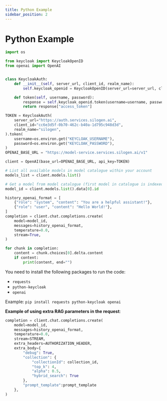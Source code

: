 ```yaml
---
title: Python Example
sidebar_position: 2
---
```


# Python Example

```python
import os

from keycloak import KeycloakOpenID
from openai import OpenAI


class KeycloakAuth:
    def __init__(self, server_url, client_id, realm_name):
        self.keycloak_openid = KeycloakOpenID(server_url=server_url, client_id=client_id, realm_name=realm_name)

    def token(self, username, password):
        response = self.keycloak_openid.token(username=username, password=password)  # type: ignore
        return response["access_token"]

TOKEN = KeycloakAuth(
    server_url="https://auth.services.silogen.ai",
    client_id="cc6e3d5f-0b70-462c-b40a-1d795c948d3d",
    realm_name="silogen",
).token(
    username=os.environ.get("KEYCLOAK_USERNAME"),
    password=os.environ.get("KEYCLOAK_PASSWORD"),
)
OPENAI_BASE_URL = "https://model-service.services.silogen.ai/v1"

client = OpenAI(base_url=OPENAI_BASE_URL, api_key=TOKEN)

# List all available models in model catalogue within your account
models_list = client.models.list()

# Get a model from model catalogue (first model in catalogue is indexed as 0)
model_id = client.models.list().data[0].id

history_openai_format = [
    {"role": "system", "content": "You are a helpful assistant!"},
    {"role": "user", "content": "Hello World!"},
]
completion = client.chat.completions.create(
    model=model_id,
    messages=history_openai_format,
    temperature=0.0,
    stream=True,
)

for chunk in completion:
    content = chunk.choices[0].delta.content
    if content:
        print(content, end="")
```

You need to install the following packages to run the code:

- `requests`
- `python-keycloak`
- `openai`

Example: `pip install requests python-keycloak openai`

**Example of using extra RAG parameters in the request**:

```python
completion = client.chat.completions.create(
    model=model_id,
    messages=history_openai_format,
    temperature=0.0,
    stream=STREAM,
    extra_headers=AUTHORIZATION_HEADER,
    extra_body={
        "debug": True,
        "collection": {
            "collectionId": collection_id,
            "top_k": 4,
            "alpha": 0.5,
            "hybrid_search": True
        },
        "prompt_template":prompt_template
    },
)
```
